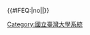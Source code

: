 {{Navbox
  |title      = [[國立臺灣大學系統|<span style="color:white;">國立臺灣大學系統</span>]]
  |titlestyle = background:#04AAC3;color:#FFFFFF;navbar:plain
  |abovestyle = background:#026675;color:#FFFFFF
  |belowstyle = background:#026675;color:#FFFFFF
  |groupstyle = background:#B3E5ED
  |name       = 國立臺灣大學系統
  |style      = width: 100%
  | list1     = [[國立臺灣大學]]：1928年臺北帝國大學→1945年現名<br>[[國立臺灣師範大學]]：1946年臺灣省立師範學院→1967年現名<br>[[國立臺灣科技大學]]：1974年國立臺灣工業技術學院→1997年現名
}}<includeonly>{{#IFEQ:{{{cat}}}|no||[[Category:國立臺灣大學系統]]}}</includeonly><noinclude>{{Documentation}}</noinclude>